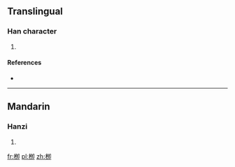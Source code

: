 ==Translingual==

===Han character===
{{Han char|rn=75|rad=木|as=05|sn=9|four=|canj=木弓戈中 (DNIL), X木弓戈中 (XDNIL)}}

# {{defn|Han|sort=木05}}

====References====
* {{Han ref|kx=0521.121|dkj=14684|hdz=21187.040|uh=6801|ud=26625}}

----

==Mandarin==

===Hanzi===
{{cmn-hanzi|pin=[[liǔ]] ([[liu3]])|wg=liu<sup>3</sup>}}

# {{defn|lang=cmn|sort=木05}}

[[fr:栁]]
[[pl:栁]]
[[zh:栁]]